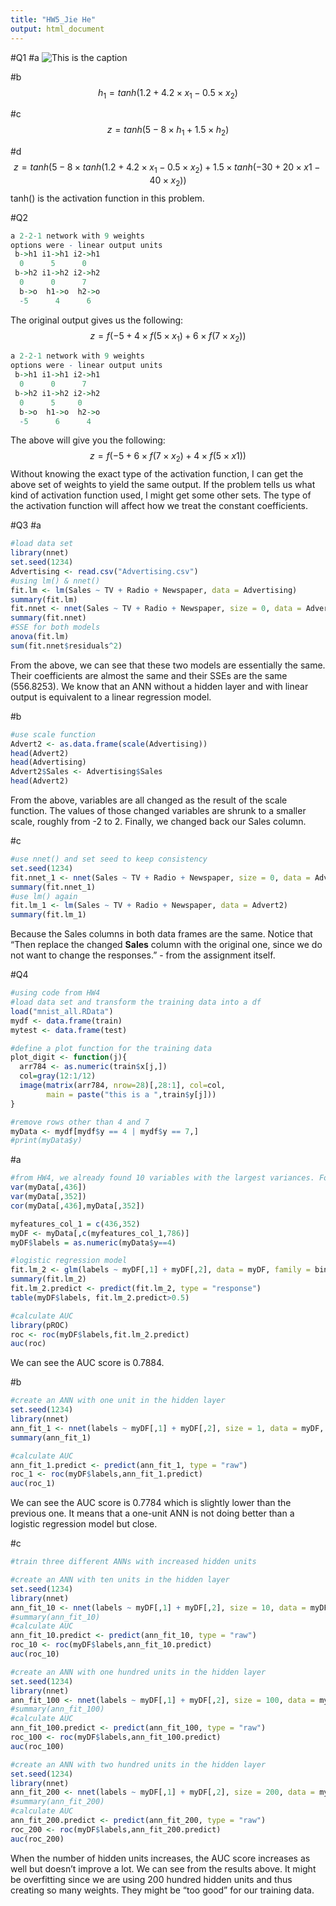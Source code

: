 ```yaml
---
title: "HW5_Jie He"
output: html_document
---
```

#Q1
#a
![This is the caption](Q1.jpg)

#b
$$h_1=tanh(1.2+4.2\times x_1-0.5\times x_2)$$

#c
$$z=tanh(5-8\times h_1+1.5\times h_2)$$

#d
$$z=tanh(5-8\times tanh(1.2+4.2\times x_1-0.5\times x_2)+1.5\times tanh(-30+20\times x1-40\times x_2))$$
tanh() is the activation function in this problem.

#Q2
```r
a 2-2-1 network with 9 weights
options were - linear output units 
 b->h1 i1->h1 i2->h1 
  0      5      0   
 b->h2 i1->h2 i2->h2 
  0      0      7 
  b->o  h1->o  h2->o 
  -5      4      6 
```
The original output gives us the following:
$$z=f(-5+4\times f(5\times x_1)+6\times f(7\times x_2))$$

```r
a 2-2-1 network with 9 weights
options were - linear output units 
 b->h1 i1->h1 i2->h1 
  0      0      7   
 b->h2 i1->h2 i2->h2 
  0      5     0 
  b->o  h1->o  h2->o 
  -5      6      4 
```
The above will give you the following:
$$z=f(-5+6\times f(7\times x_2)+4\times f(5\times x1))$$
Without knowing the exact type of the activation function, I can get the above set of weights to yield the same output. If the problem tells  us what kind of activation function used, I might get some other sets. The type of the activation function will affect how we treat the constant coefficients.

#Q3
#a
```r
#load data set
library(nnet)
set.seed(1234)
Advertising <- read.csv("Advertising.csv")
#using lm() & nnet()
fit.lm <- lm(Sales ~ TV + Radio + Newspaper, data = Advertising)
summary(fit.lm)
fit.nnet <- nnet(Sales ~ TV + Radio + Newspaper, size = 0, data = Advertising, skip = T, linout = T)
summary(fit.nnet)
#SSE for both models
anova(fit.lm)
sum(fit.nnet$residuals^2)
```
From the above, we can see that these two models are essentially the same. Their coefficients are almost the same and their SSEs are the same (556.8253). We know that an ANN without a hidden layer and with linear output is equivalent to a linear regression model.

#b
```r
#use scale function
Advert2 <- as.data.frame(scale(Advertising))
head(Advert2)
head(Advertising)
Advert2$Sales <- Advertising$Sales
head(Advert2)
```
From the above, variables are all changed as the result of the scale function. The values of those changed variables are shrunk to a smaller scale, roughly from -2 to 2. Finally, we changed back our Sales column.

#c
```r
#use nnet() and set seed to keep consistency
set.seed(1234)
fit.nnet_1 <- nnet(Sales ~ TV + Radio + Newspaper, size = 0, data = Advert2, skip = T, linout = T)
summary(fit.nnet_1)
#use lm() again
fit.lm_1 <- lm(Sales ~ TV + Radio + Newspaper, data = Advert2)
summary(fit.lm_1)
```
Because the Sales columns in both data frames are the same. Notice that "Then replace the changed __Sales__ column with the original one, since we do not want to change the responses." - from the assignment itself.    

#Q4
```r
#using code from HW4
#load data set and transform the training data into a df
load("mnist_all.RData")
mydf <- data.frame(train)
mytest <- data.frame(test)

#define a plot function for the training data
plot_digit <- function(j){
  arr784 <- as.numeric(train$x[j,])
  col=gray(12:1/12)
  image(matrix(arr784, nrow=28)[,28:1], col=col,
        main = paste("this is a ",train$y[j]))
}

#remove rows other than 4 and 7
myData <- mydf[mydf$y == 4 | mydf$y == 7,]
#print(myData$y)
```

#a
```r
#from HW4, we already found 10 variables with the largest variances. For this problem, I choose two of them and test the correction
var(myData[,436])
var(myData[,352])
cor(myData[,436],myData[,352])

myfeatures_col_1 = c(436,352)
myDF <- myData[,c(myfeatures_col_1,786)]
myDF$labels = as.numeric(myData$y==4)

#logistic regression model
fit.lm_2 <- glm(labels ~ myDF[,1] + myDF[,2], data = myDF, family = binomial)
summary(fit.lm_2)
fit.lm_2.predict <- predict(fit.lm_2, type = "response")
table(myDF$labels, fit.lm_2.predict>0.5) 

#calculate AUC
library(pROC)
roc <- roc(myDF$labels,fit.lm_2.predict)
auc(roc)
```
We can see the AUC score is 0.7884.

#b
```r
#create an ANN with one unit in the hidden layer
set.seed(1234)
library(nnet)
ann_fit_1 <- nnet(labels ~ myDF[,1] + myDF[,2], size = 1, data = myDF, skip = FALSE, linout = TRUE)
summary(ann_fit_1)

#calculate AUC
ann_fit_1.predict <- predict(ann_fit_1, type = "raw")
roc_1 <- roc(myDF$labels,ann_fit_1.predict)
auc(roc_1)
```
We can see the AUC score is 0.7784 which is slightly lower than the previous one. It means that a one-unit ANN is not doing better than a logistic regression model but close.

#c
```r
#train three different ANNs with increased hidden units

#create an ANN with ten units in the hidden layer
set.seed(1234)
library(nnet)
ann_fit_10 <- nnet(labels ~ myDF[,1] + myDF[,2], size = 10, data = myDF, skip = FALSE, linout = TRUE)
#summary(ann_fit_10)
#calculate AUC
ann_fit_10.predict <- predict(ann_fit_10, type = "raw")
roc_10 <- roc(myDF$labels,ann_fit_10.predict)
auc(roc_10)

#create an ANN with one hundred units in the hidden layer
set.seed(1234)
library(nnet)
ann_fit_100 <- nnet(labels ~ myDF[,1] + myDF[,2], size = 100, data = myDF, skip = FALSE, linout = TRUE)
#summary(ann_fit_100)
#calculate AUC
ann_fit_100.predict <- predict(ann_fit_100, type = "raw")
roc_100 <- roc(myDF$labels,ann_fit_100.predict)
auc(roc_100)

#create an ANN with two hundred units in the hidden layer
set.seed(1234)
library(nnet)
ann_fit_200 <- nnet(labels ~ myDF[,1] + myDF[,2], size = 200, data = myDF, skip = FALSE, linout = TRUE)
#summary(ann_fit_200)
#calculate AUC
ann_fit_200.predict <- predict(ann_fit_200, type = "raw")
roc_200 <- roc(myDF$labels,ann_fit_200.predict)
auc(roc_200)
```
When the number of hidden units increases, the AUC score increases as well but doesn't improve a lot. We can see from the results above. It  might be overfitting since we are using 200 hundred hidden units and thus creating so many weights. They might be "too good" for our training data.
































